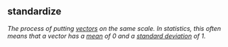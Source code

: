## standardize

<dfn> The process of putting [vectors](v.html#vector) on the same scale. In statistics, this often means that a vector has a [mean](m.html#mean) of 0 and a [standard deviation](s.html#standard-deviation) of 1. </dfn>
